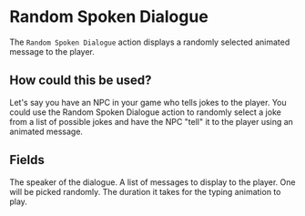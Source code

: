
# Random Spoken Dialogue

The `Random Spoken Dialogue` action displays a randomly selected animated message to the player.

## How could this be used?

Let's say you have an NPC in your game who tells jokes to the player. You could use the Random Spoken Dialogue action to randomly select a joke from a list of possible jokes and have the NPC "tell" it to the player using an animated message.

## Fields

<ActionsField />
<EntryField name="Speaker" required>
    The speaker of the dialogue.
</EntryField>

<EntryField name="Messages" required colored placeholders multiple>
    A list of messages to display to the player. One will be picked randomly.
</EntryField>

<EntryField name="Duration" required duration>
    The duration it takes for the typing animation to play.
</EntryField>
